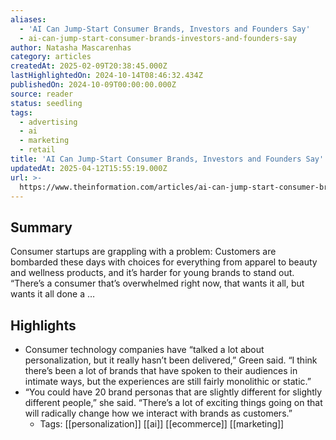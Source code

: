 ```yaml
---
aliases:
  - 'AI Can Jump-Start Consumer Brands, Investors and Founders Say'
  - ai-can-jump-start-consumer-brands-investors-and-founders-say
author: Natasha Mascarenhas
category: articles
createdAt: 2025-02-09T20:38:45.000Z
lastHighlightedOn: 2024-10-14T08:46:32.434Z
publishedOn: 2024-10-09T00:00:00.000Z
source: reader
status: seedling
tags:
  - advertising
  - ai
  - marketing
  - retail
title: 'AI Can Jump-Start Consumer Brands, Investors and Founders Say'
updatedAt: 2025-04-12T15:55:19.000Z
url: >-
  https://www.theinformation.com/articles/ai-can-jump-start-consumer-brands-investors-and-founders-say?rc=rbfrqa
---
```

## Summary

Consumer startups are grappling with a problem: Customers are bombarded these days with choices for everything from apparel to beauty and wellness products, and it’s harder for young brands to stand out. “There’s a consumer that’s overwhelmed right now, that wants it all, but wants it all done a …

## Highlights

- Consumer technology companies have “talked a lot about personalization, but it really hasn’t been delivered,” Green said. “I think there’s been a lot of brands that have spoken to their audiences in intimate ways, but the experiences are still fairly monolithic or static.”
- “You could have 20 brand personas that are slightly different for slightly different people,” she said. “There’s a lot of exciting things going on that will radically change how we interact with brands as customers.”
    - Tags: [[personalization]] [[ai]] [[ecommerce]] [[marketing]]
